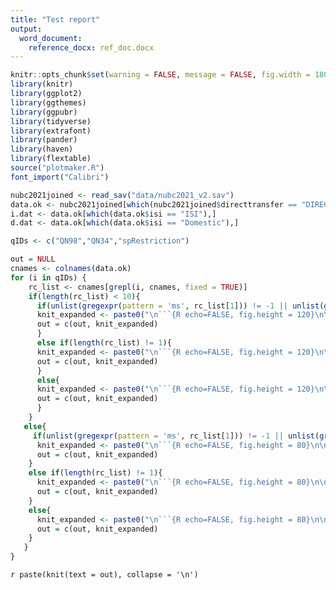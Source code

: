 ---
title: "Test report"
output:
  word_document:
    reference_docx: ref_doc.docx
---

<!-- Setup and library calls -->
```{R setup, include=FALSE}
knitr::opts_chunk$set(warning = FALSE, message = FALSE, fig.width = 180, fig.height = 10)
library(knitr)
library(ggplot2)
library(ggthemes)
library(ggpubr)
library(tidyverse)
library(extrafont)
library(pander)
library(haven)
library(flextable)
source("plotmaker.R")
font_import("Calibri")
```
<!-- Reads and formats -->
```{R echo=FALSE}
nubc2021joined <- read_sav("data/nubc2021_v2.sav")
data.ok <- nubc2021joined[which(nubc2021joined$directtransfer == "DIRECT-ENTRY" & nubc2021joined$campusName == "Okanagan"),]
i.dat <- data.ok[which(data.ok$isi == "ISI"),]
d.dat <- data.ok[which(data.ok$isi == "Domestic"),]
```

<!-- ```{R echo = FALSE, fig.height = 80} -->
<!-- cs("QN34",data.ok) -->
<!-- ``` -->

```{R qID-chunk, echo=FALSE}
qIDs <- c("QN98","QN34","spRestriction")
```

```{R chunk-generator ,echo=FALSE}
out = NULL
cnames <- colnames(data.ok)
for (i in qIDs) {
    rc_list <- cnames[grepl(i, cnames, fixed = TRUE)]
    if(length(rc_list) < 10){
      if(unlist(gregexpr(pattern = 'ms', rc_list[1])) != -1 || unlist(gregexpr(pattern = 'cs', rc_list[1])) != -1){
      knit_expanded <- paste0("\n```{R echo=FALSE, fig.height = 120}\n\n main.graph(\'",i,"\',data.ok)\n\n```")
      out = c(out, knit_expanded)
      }
      else if(length(rc_list) != 1){
      knit_expanded <- paste0("\n```{R echo=FALSE, fig.height = 120}\n\n main.graph(\'",i,"\',d.dat)\nmain.graph(\'",i,"\',i.dat)\n\n```")
      out = c(out, knit_expanded)
      }
      else{
      knit_expanded <- paste0("\n```{R echo=FALSE, fig.height = 120}\n\n main.graph(\'",i,"\',data.ok)\n\n```")
      out = c(out, knit_expanded)
      }
    }
   else{
     if(unlist(gregexpr(pattern = 'ms', rc_list[1])) != -1 || unlist(gregexpr(pattern = 'cs', rc_list[1])) != -1){
      knit_expanded <- paste0("\n```{R echo=FALSE, fig.height = 80}\n\n main.graph(\'",i,"\',data.ok)\n\n```")
      out = c(out, knit_expanded)
    }
    else if(length(rc_list) != 1){
      knit_expanded <- paste0("\n```{R echo=FALSE, fig.height = 80}\n\n main.graph(\'",i,"\',d.dat)\nmain.graph(\'",i,"\',i.dat)\n\n```")
      out = c(out, knit_expanded)
    }
    else{
      knit_expanded <- paste0("\n```{R echo=FALSE, fig.height = 80}\n\n main.graph(\'",i,"\',data.ok)\n\n```")
      out = c(out, knit_expanded)
    }
   }
}
```

`r paste(knit(text = out), collapse = '\n')`



